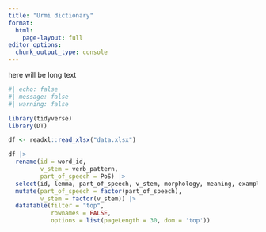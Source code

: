 ```yaml
---
title: "Urmi dictionary"
format:
  html:
    page-layout: full
editor_options:
  chunk_output_type: console
---
```


here will be long text

```r
#| echo: false
#| message: false
#| warning: false

library(tidyverse)
library(DT)

df <- readxl::read_xlsx("data.xlsx")

df |> 
  rename(id = word_id,
         v_stem = verb_pattern,
         part_of_speech = PoS) |> 
  select(id, lemma, part_of_speech, v_stem, morphology, meaning, example, etymology, dialect, stylistic) |> 
  mutate(part_of_speech = factor(part_of_speech),
         v_stem = factor(v_stem)) |> 
  datatable(filter = "top",
            rownames = FALSE,
            options = list(pageLength = 30, dom = 'top'))
```


